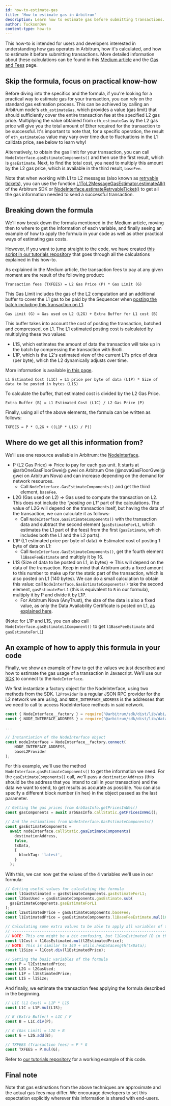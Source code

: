 ```yaml
---
id: how-to-estimate-gas
title: 'How to estimate gas in Arbitrum'
description: Learn how to estimate gas before submitting transactions.
author: TucksonDev
content-type: how-to
---
```



<PublicPreviewBannerPartial />

This how-to is intended for users and developers interested in understanding how gas operates in Arbitrum, how it's calculated, and how to estimate it before submitting transactions. More detailed information about these calculations can be found in this [Medium article](https://medium.com/offchainlabs/understanding-arbitrum-2-dimensional-fees-fd1d582596c9) and the [Gas and Fees](/arbos/gas.mdx) page.

## Skip the formula, focus on practical know-how

Before diving into the specifics and the formula, if you're looking for a practical way to estimate gas for your transaction, you can rely on the standard gas estimation process. This can be achieved by calling an Arbitrum node's `eth_estimateGas`, which provides a value (gas limit) that should sufficiently cover the entire transaction fee at the specified L2 gas price.
Multiplying the value obtained from `eth_estimateGas` by the L2 gas price will give you the total amount of Ether required for the transaction to be successful. It's important to note that, for a specific operation, the result of `eth_estimateGas` value may vary over time due to fluctuations in the L1 calldata price, see below to learn why!

Alternatively, to obtain the gas limit for your transaction, you can call `NodeInterface.gasEstimateComponents()` and then use the first result, which is `gasEstimate`. Next, to find the total cost, you need to multiply this amount by the L2 gas price, which is available in the third result, `baseFee`.

Note that when working with L1 to L2 messages (also known as [retryable tickets](/arbos/l1-to-l2-messaging.mdx)), you can use the function [L1ToL2MessageGasEstimator.estimateAll()](https://github.com/OffchainLabs/arbitrum-sdk/blob/main/src/lib/message/L1ToL2MessageGasEstimator.ts#L215) of the Arbitrum SDK or [NodeInterface.estimateRetryableTicket()](https://github.com/OffchainLabs/@nitroRepositorySlug@/blob/@nitroVersionTag@/nodeInterface/NodeInterface.go#L120) to get all the gas information needed to send a successful transaction.

## Breaking down the formula

We'll now break down the formula mentioned in the Medium article, moving then to where to get the information of each variable, and finally seeing an example of how to apply the formula in your code as well as other practical ways of estimating gas costs.

However, if you want to jump straight to the code, we have created [this script in our tutorials repository](https://github.com/OffchainLabs/arbitrum-tutorials/tree/master/packages/gas-estimation) that goes through all the calculations explained in this how-to.

As explained in the Medium article, the transaction fees to pay at any given moment are the result of the following product:

```
Transaction fees (TXFEES) = L2 Gas Price (P) * Gas Limit (G)
```

This Gas Limit includes the gas of the L2 computation and an additional buffer to cover the L1 gas to be paid by the Sequencer when [posting the batch including this transaction on L1](/inside-arbitrum-nitro/inside-arbitrum-nitro.mdx#how-the-sequencer-publishes-the-sequence).

```
Gas Limit (G) = Gas used on L2 (L2G) + Extra Buffer for L1 cost (B)
```

This buffer takes into account the cost of posting the transaction, batched and compressed, on L1. The L1 estimated posting cost is calculated by multiplying these two values:

- L1S, which estimates the amount of data the transaction will take up in the batch by compressing the transaction with Brotli.
- L1P, which is the L2's estimated view of the current L1's price of data (per byte), which the L2 dynamically adjusts over time.

More information is available [in this page](/arbos/l1-pricing.mdx).

```
L1 Estimated Cost (L1C) = L1 price per byte of data (L1P) * Size of data to be posted in bytes (L1S)
```

To calculate the buffer, that estimated cost is divided by the L2 Gas Price.

```
Extra Buffer (B) = L1 Estimated Cost (L1C) / L2 Gas Price (P)
```

Finally, using all of the above elements, the formula can be written as follows:

```
TXFEES = P * (L2G + ((L1P * L1S) / P))
```

## Where do we get all this information from?

We'll use one resource available in Arbitrum: the [NodeInterface](/for-devs/dev-tools-and-resources/nodeinterface.mdx).

- P (L2 Gas Price) ⇒ Price to pay for each gas unit. It starts at @arbOneGasFloorGwei@ gwei on Arbitrum One (@novaGasFloorGwei@ gwei on Arbitrum Nova) and can increase depending on the demand for network resources.
  - Call `NodeInterface.GasEstimateComponents()` and get the third element, `baseFee`.
- L2G (Gas used on L2) ⇒ Gas used to compute the transaction on L2. This does not include the _“posting on L1”_ part of the calculations. The value of L2G will depend on the transaction itself, but having the data of the transaction, we can calculate it as follows:
  - Call `NodeInterface.GasEstimateComponents()` with the transaction data and subtract the second element (`gasEstimateForL1`, which estimates the L1 part of the fees) from the first (`gasEstimate`, which includes both the L1 and the L2 parts).
- L1P (L1 estimated price per byte of data) ⇒ Estimated cost of posting 1 byte of data on L1:
  - Call `NodeInterface.GasEstimateComponents()`, get the fourth element `l1BaseFeeEstimate` and multiply it by 16.
- L1S (Size of data to be posted on L1, in bytes) ⇒ This will depend on the data of the transaction. Keep in mind that Arbitrum adds a fixed amount to this number to make up for the static part of the transaction, which is also posted on L1 (140 bytes). We can do a small calculation to obtain this value: call `NodeInterface.GasEstimateComponents()` take the second element, `gasEstimateForL1` (this is equivalent to `B` in our formula), multiply it by P and divide it by L1P.
  - For Arbitrum Nova (AnyTrust), the size of the data is also a fixed value, as only the Data Availability Certificate is posted on L1, [as explained here](/inside-anytrust#data-availability-certificates).

(Note: for L1P and L1S, you can also call `NodeInterface.gasEstimateL1Component()` to get `l1BaseFeeEstimate` and `gasEstimateForL1`)

## An example of how to apply this formula in your code

Finally, we show an example of how to get the values we just described and how to estimate the gas usage of a transaction in Javascript. We'll use our [SDK](https://github.com/OffchainLabs/arbitrum-sdk) to connect to the `NodeInterface`.

We first instantiate a factory object for the NodeInterface, using two methods from the SDK. `l2Provider` is a regular JSON RPC provider for the L2 network we are using, and `NODE_INTERFACE_ADDRESS` is the addresses that we need to call to access NodeInterface methods in said network.

```ts
const { NodeInterface__factory } = require("@arbitrum/sdk/dist/lib/abi/factories/NodeInterface__factory");
const { NODE_INTERFACE_ADDRESS } = require("@arbitrum/sdk/dist/lib/dataEntities/constants");

...

// Instantiation of the NodeInterface object
const nodeInterface = NodeInterface__factory.connect(
    NODE_INTERFACE_ADDRESS,
    baseL2Provider
);
```

For this example, we'll use the method `NodeInterface.gasEstimateComponents()` to get the information we need. For the `gasEstimateComponents()` call, we'll pass a `destinationAddress` (this should be the address that you intend to call in your transaction) and the data we want to send, to get results as accurate as possible. You can also specify a different block number (in hex) in the object passed as the last parameter.

```ts
// Getting the gas prices from ArbGasInfo.getPricesInWei()
const gasComponents = await arbGasInfo.callStatic.getPricesInWei();

// And the estimations from NodeInterface.GasEstimateComponents()
const gasEstimateComponents =
  await nodeInterface.callStatic.gasEstimateComponents(
    destinationAddress,
    false,
    txData,
    {
      blockTag: 'latest',
    }
  );
```

With this, we can now get the values of the 4 variables we'll use in our formula:

```ts
// Getting useful values for calculating the formula
const l1GasEstimated = gasEstimateComponents.gasEstimateForL1;
const l2GasUsed = gasEstimateComponents.gasEstimate.sub(
  gasEstimateComponents.gasEstimateForL1
);
const l2EstimatedPrice = gasEstimateComponents.baseFee;
const l1EstimatedPrice = gasEstimateComponents.l1BaseFeeEstimate.mul(16);

// Calculating some extra values to be able to apply all variables of the formula
// -------------------------------------------------------------------------------
// NOTE: This one might be a bit confusing, but l1GasEstimated (B in the formula) is calculated based on l2 gas fees
const l1Cost = l1GasEstimated.mul(l2EstimatedPrice);
// NOTE: This is similar to 140 + utils.hexDataLength(txData);
const l1Size = l1Cost.div(l1EstimatedPrice);

// Setting the basic variables of the formula
const P = l2EstimatedPrice;
const L2G = l2GasUsed;
const L1P = l1EstimatedPrice;
const L1S = l1Size;
```

And finally, we estimate the transaction fees applying the formula described in the beginning.

```ts
// L1C (L1 Cost) = L1P * L1S
const L1C = L1P.mul(L1S);

// B (Extra Buffer) = L1C / P
const B = L1C.div(P);

// G (Gas Limit) = L2G + B
const G = L2G.add(B);

// TXFEES (Transaction fees) = P * G
const TXFEES = P.mul(G);
```

Refer to [our tutorials repository](https://github.com/OffchainLabs/arbitrum-tutorials/tree/master/packages/gas-estimation) for a working example of this code.

## Final note

Note that gas estimations from the above techniques are approximate and the actual gas fees may differ. We encourage developers to set this expectation explicitly wherever this information is shared with end-users.
